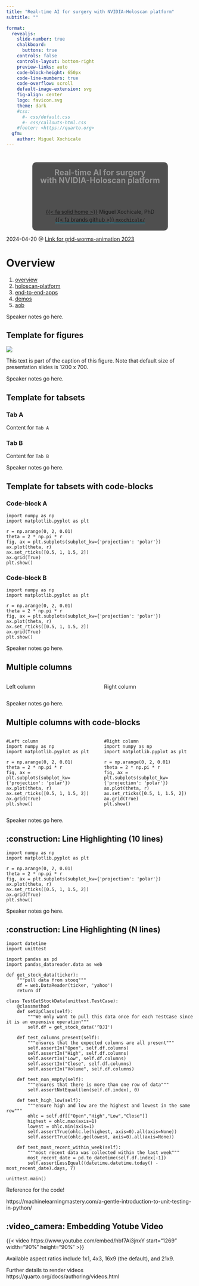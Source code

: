 ```yaml
---
title: "Real-time AI for surgery with NVIDIA-Holoscan platform"
subtitle: ""

format:
  revealjs: 
    slide-number: true
    chalkboard: 
      buttons: true
    controls: false
    controls-layout: bottom-right
    preview-links: auto
    code-block-height: 650px
    code-line-numbers: true
    code-overflow: scroll
    default-image-extension: svg
    fig-align: center
    logo: favicon.svg
    theme: dark
    #css:
      #- css/default.css
      #- css/callouts-html.css
    #footer: <https://quarto.org>
  gfm:
    author: Miguel Xochicale
---
```


# {.title-slide .centeredslide background-iframe="https://saforem2.github.io/grid-worms-animation/" loading="lazy"}

::: {style="background-color: rgba(22,22,22,0.75); border-radius: 10px; text-align:center; padding: 0px; padding-left: 1.5em; padding-right: 1.5em; max-width: min-content; min-width: max-content; margin-left: auto; margin-right: auto; padding-top: 0.2em; padding-bottom: 0.2em; line-height: 1.5em!important;"}
<span style="color:#939393; font-size:1.5em; font-weight: bold;">Real-time AI for surgery</span>  
<span style="color:#939393; font-size:1.5em; font-weight: bold;">with NVIDIA-Holoscan platform</span>  
<span style="color:#777777; font-size:1.2em; font-weight: bold;"></span>  
[<br>&nbsp;]{style="padding-bottom: 0.5rem;"}  
[{{< fa solid home >}}](http://mxochicale.github.io/) Miguel Xochicale, PhD     
[[{{< fa brands github >}} `mxochicale/`](https://github.com/mxochicale/real-time-ai-for-surgery-with-NVIDIA-Holoscan-platform)]{style="border-bottom: 0.5px solid #00ccff;"}
:::

::: footer
[2024-04-20 @ [Link for grid-worms-animation 2023](https://github.com/saforem2/grid-worms-animation/)]{.dim-text style="text-align:left;'}
:::

# Overview
1. [overview](#sec-ov)
2. [holoscan-platform](#sec-hp)
3. [end-to-end-apps](#sec-e2e)
4. [demos](#sec-demos)
5. [aob](#sec-aob)

::: {.notes}
Speaker notes go here.
:::


## Template for figures 
::: {#fig-template}

![](figures/00_template-vector-images/drawing-v00.svg)

This text is part of the caption of this figure. Note that default size of presentation slides is 1200 x 700.
:::

::: {.notes}
Speaker notes go here.
:::




## Template for tabsets {.smaller}
::: {.panel-tabset}

### Tab A

Content for `Tab A`

### Tab B

Content for `Tab B`

:::

::: {.notes}
Speaker notes go here.
:::




## Template for tabsets with code-blocks {.smaller}
::: {.panel-tabset}

### Code-block A

```.python
import numpy as np
import matplotlib.pyplot as plt

r = np.arange(0, 2, 0.01)
theta = 2 * np.pi * r
fig, ax = plt.subplots(subplot_kw={'projection': 'polar'})
ax.plot(theta, r)
ax.set_rticks([0.5, 1, 1.5, 2])
ax.grid(True)
plt.show()
```

### Code-block B

```.python
import numpy as np
import matplotlib.pyplot as plt

r = np.arange(0, 2, 0.01)
theta = 2 * np.pi * r
fig, ax = plt.subplots(subplot_kw={'projection': 'polar'})
ax.plot(theta, r)
ax.set_rticks([0.5, 1, 1.5, 2])
ax.grid(True)
plt.show()
```

:::

::: {.notes}
Speaker notes go here.
:::


## Multiple columns
:::: {.columns}

::: {.column width="50%"}
Left column


:::

::: {.column width="50%"}
Right column


:::

::::

::: {.notes}
Speaker notes go here.
:::






## Multiple columns with code-blocks {.smaller}
:::: {.columns}

::: {.column width="50%"}
```.python
#Left column
import numpy as np
import matplotlib.pyplot as plt

r = np.arange(0, 2, 0.01)
theta = 2 * np.pi * r
fig, ax = plt.subplots(subplot_kw={'projection': 'polar'})
ax.plot(theta, r)
ax.set_rticks([0.5, 1, 1.5, 2])
ax.grid(True)
plt.show()
```
:::

::: {.column width="50%"}
```.python
#Right column
import numpy as np
import matplotlib.pyplot as plt

r = np.arange(0, 2, 0.01)
theta = 2 * np.pi * r
fig, ax = plt.subplots(subplot_kw={'projection': 'polar'})
ax.plot(theta, r)
ax.set_rticks([0.5, 1, 1.5, 2])
ax.grid(True)
plt.show()
```
:::

::::

::: {.notes}
Speaker notes go here.
:::



## :construction: Line Highlighting (10 lines)

```.python
import numpy as np
import matplotlib.pyplot as plt

r = np.arange(0, 2, 0.01)
theta = 2 * np.pi * r
fig, ax = plt.subplots(subplot_kw={'projection': 'polar'})
ax.plot(theta, r)
ax.set_rticks([0.5, 1, 1.5, 2])
ax.grid(True)
plt.show()
```

::: {.notes}
Speaker notes go here.
:::



## :construction: Line Highlighting (N lines)
```.python
import datetime
import unittest

import pandas as pd
import pandas_datareader.data as web

def get_stock_data(ticker):
    """pull data from stooq"""
    df = web.DataReader(ticker, 'yahoo')
    return df

class TestGetStockData(unittest.TestCase):
    @classmethod
    def setUpClass(self):
        """We only want to pull this data once for each TestCase since it is an expensive operation"""
        self.df = get_stock_data('^DJI')

    def test_columns_present(self):
        """ensures that the expected columns are all present"""
        self.assertIn("Open", self.df.columns)
        self.assertIn("High", self.df.columns)
        self.assertIn("Low", self.df.columns)
        self.assertIn("Close", self.df.columns)
        self.assertIn("Volume", self.df.columns)

    def test_non_empty(self):
        """ensures that there is more than one row of data"""
        self.assertNotEqual(len(self.df.index), 0)

    def test_high_low(self):
        """ensure high and low are the highest and lowest in the same row"""
        ohlc = self.df[["Open","High","Low","Close"]]
        highest = ohlc.max(axis=1)
        lowest = ohlc.min(axis=1)
        self.assertTrue(ohlc.le(highest, axis=0).all(axis=None))
        self.assertTrue(ohlc.ge(lowest, axis=0).all(axis=None))

    def test_most_recent_within_week(self):
        """most recent data was collected within the last week"""
        most_recent_date = pd.to_datetime(self.df.index[-1])
        self.assertLessEqual((datetime.datetime.today() - most_recent_date).days, 7)

unittest.main()
```

::: {.notes}
Reference for the code!

https://machinelearningmastery.com/a-gentle-introduction-to-unit-testing-in-python/
:::


## :video_camera: Embedding Yotube Video
{{< video https://www.youtube.com/embed/hbf7Ai3jnxY
    start="1269"
    width="90%" 
    height="90%"
>}}

::: {.notes}
Available aspect ratios include 1x1, 4x3, 16x9 (the default), and 21x9.

Further details to render videos
https://quarto.org/docs/authoring/videos.html
:::


<!--
adding HTML comment syntax to not render the following lines
## Embedding a video.mp4 {background-video="video.mp4" background-video-loop="true" background-video-muted="true" background-opacity=0}
-->
